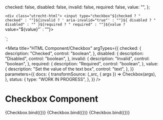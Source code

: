 <!--
@license EUPL-1.2
Copyright (c) 2021 Robbert Broersma
-->


  checked: false,
  disabled: false,
  invalid: false,
  required: false,
  value: "",
};

  `<div class="utrecht-html">
  <input type="checkbox"${checked ? " checked" : ""}${invalid ? ' aria-invalid="true"' : ""}${
    disabled ? " disabled" : ""
  }${required ? " required" : ""}${value ? ` value="${value}"` : ""}>
</div>`;

<Meta
  title="HTML Component/Checkbox"
  argTypes={{
    checked: {
      description: "Checked",
      control: "boolean",
    },
    disabled: {
      description: "Disabled",
      control: "boolean",
    },
    invalid: {
      description: "Invalid",
      control: "boolean",
    },
    required: {
      description: "Required",
      control: "boolean",
    },
    value: {
      description: "Set the value of the text box",
      control: "text",
    },
  }}
  parameters={{
    docs: {
      transformSource: (_src, { args }) => Checkbox(args),
    },
    status: {
      type: "WORK IN PROGRESS",
    },
  }}
/>

# Checkbox Component

<Canvas>
  <Story
    name="Checkbox"
    args={{
      ...defaultArgs,
    }}
  >
    {Checkbox.bind({})}
  </Story>
</Canvas>

<ArgsTable story="Checkbox" />

<Canvas>
  <Story
    name="Disabled checkbox"
    args={{
      ...defaultArgs,
      disabled: true,
    }}
  >
    {Checkbox.bind({})}
  </Story>
</Canvas>

<Canvas>
  <Story
    name="Checked checkbox"
    args={{
      ...defaultArgs,
      checked: true,
    }}
  >
    {Checkbox.bind({})}
  </Story>
</Canvas>
